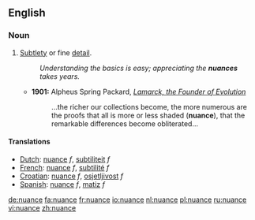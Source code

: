 ==English==

===Noun===
{{en-noun}}

# [[subtle|Subtlety]] or fine [[detail]].
#: ''Understanding the basics is easy; appreciating the '''nuances''' takes years.''
#* '''1901:''' Alpheus Spring Packard, ''[http://books.google.com/books?vid=OCLC01513448&id=ZkB59HbB7VYC&pg=PA263&lpg=PA263&dq=nuance+date:1850-1950&as_brr=1 Lamarck, the Founder of Evolution]''
#*:...the richer our collections become, the more numerous are the proofs that all is more or less shaded ('''nuance'''), that the remarkable differences become obliterated...



====Translations====
*[[Dutch]]: [[nuance]] ''f'', [[subtiliteit]] ''f''
*[[French]]: [[nuance]] ''f'', [[subtilité]] ''f''
*[[Croatian]]: [[nuance]] ''f'', [[osjetljivost]] ''f''
*[[Spanish]]: [[nuance]] ''f'', [[matiz]] ''f''

[[de:nuance]]
[[fa:nuance]]
[[fr:nuance]]
[[io:nuance]]
[[nl:nuance]]
[[pl:nuance]]
[[ru:nuance]]
[[vi:nuance]]
[[zh:nuance]]
